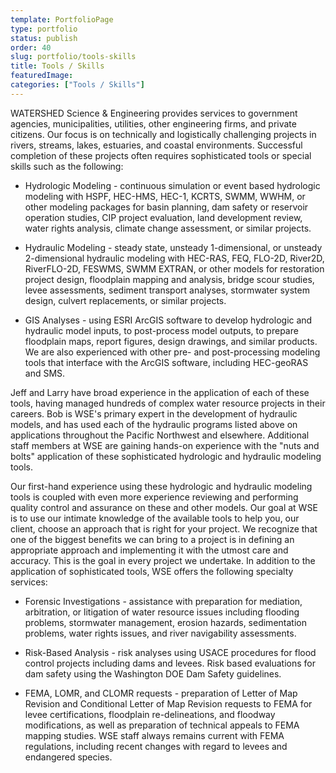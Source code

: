 ```yaml
---
template: PortfolioPage
type: portfolio
status: publish
order: 40
slug: portfolio/tools-skills
title: Tools / Skills
featuredImage: 
categories: ["Tools / Skills"]
---
```


WATERSHED Science & Engineering provides services to government agencies, municipalities, utilities, other engineering firms, and private citizens. Our focus is on technically and logistically challenging projects in rivers, streams, lakes, estuaries, and coastal environments. Successful completion of these projects often requires sophisticated tools or special skills such as the following:  

  
*   Hydrologic Modeling - continuous simulation or event based hydrologic modeling with HSPF, HEC-HMS, HEC-1, KCRTS, SWMM, WWHM, or other modeling packages for basin planning, dam safety or reservoir operation studies, CIP project evaluation, land development review, water rights analysis, climate change assessment, or similar projects.
  
*   Hydraulic Modeling - steady state, unsteady 1-dimensional, or unsteady 2-dimensional hydraulic modeling with HEC-RAS, FEQ, FLO-2D, River2D, RiverFLO-2D, FESWMS, SWMM EXTRAN, or other models for restoration project design, floodplain mapping and analysis, bridge scour studies, levee assessments, sediment transport analyses, stormwater system design, culvert replacements, or similar projects.
  
*   GIS Analyses - using ESRI ArcGIS software to develop hydrologic and hydraulic model inputs, to post-process model outputs, to prepare floodplain maps, report figures, design drawings, and similar products. We are also experienced with other pre- and post-processing modeling tools that interface with the ArcGIS software, including HEC-geoRAS and SMS.
  

  
Jeff and Larry have broad experience in the application of each of these tools, having managed hundreds of complex water resource projects in their careers. Bob is WSE's primary expert in the development of hydraulic models, and has used each of the hydraulic programs listed above on applications throughout the Pacific Northwest and elsewhere. Additional staff members at WSE are gaining hands-on experience with the "nuts and bolts" application of these sophisticated hydrologic and hydraulic modeling tools.  
  
Our first-hand experience using these hydrologic and hydraulic modeling tools is coupled with even more experience reviewing and performing quality control and assurance on these and other models. Our goal at WSE is to use our intimate knowledge of the available tools to help you, our client, choose an approach that is right for your project. We recognize that one of the biggest benefits we can bring to a project is in defining an appropriate approach and implementing it with the utmost care and accuracy. This is the goal in every project we undertake. In addition to the application of sophisticated tools, WSE offers the following specialty services:  

  
*   Forensic Investigations - assistance with preparation for mediation, arbitration, or litigation of water resource issues including flooding problems, stormwater management, erosion hazards, sedimentation problems, water rights issues, and river navigability assessments.
  
*   Risk-Based Analysis - risk analyses using USACE procedures for flood control projects including dams and levees. Risk based evaluations for dam safety using the Washington DOE Dam Safety guidelines.
  
*   FEMA, LOMR, and CLOMR requests - preparation of Letter of Map Revision and Conditional Letter of Map Revision requests to FEMA for levee certifications, floodplain re-delineations, and floodway modifications, as well as preparation of technical appeals to FEMA mapping studies. WSE staff always remains current with FEMA regulations, including recent changes with regard to levees and endangered species.